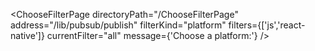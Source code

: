 


<ChooseFilterPage
    directoryPath="/ChooseFilterPage"
    address="/lib/pubsub/publish"
    filterKind="platform"
    filters={['js','react-native']}
    currentFilter="all"
    message={'Choose a platform:'}
/>
